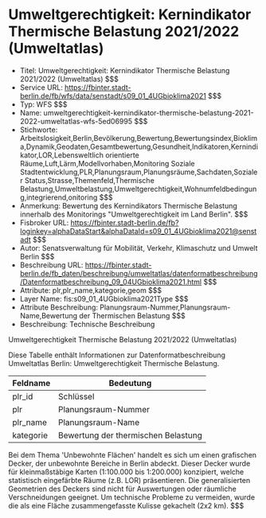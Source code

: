 # Umweltgerechtigkeit: Kernindikator Thermische Belastung 2021/2022 (Umweltatlas)
- Titel: Umweltgerechtigkeit: Kernindikator Thermische Belastung 2021/2022 (Umweltatlas) $$$
- Service URL: https://fbinter.stadt-berlin.de/fb/wfs/data/senstadt/s09_01_4UGbioklima2021 $$$
- Typ: WFS $$$
- Name: umweltgerechtigkeit-kernindikator-thermische-belastung-2021-2022-umweltatlas-wfs-5ed06995 $$$
- Stichworte: Arbeitslosigkeit,Berlin,Bevölkerung,Bewertung,Bewertungsindex,Bioklima,Dynamik,Geodaten,Gesamtbewertung,Gesundheit,Indikatoren,Kernindikator,LOR,Lebensweltlich orientierte Räume,Luft,Lärm,Modellvorhaben,Monitoring Soziale Stadtentwicklung,PLR,Planungsraum,Planungsräume,Sachdaten,Sozialer Status,Strasse,Themenfeld,Thermische Belastung,Umweltbelastung,Umweltgerechtigkeit,Wohnumfeldbedingung,integrierend,onitoring $$$
- Anmerkung: Bewertung des Kernindikators Thermische Belastung innerhalb des Monitorings "Umweltgerechtigkeit im Land Berlin". $$$
- Fisbroker URL: https://fbinter.stadt-berlin.de/fb?loginkey=alphaDataStart&alphaDataId=s09_01_4UGbioklima2021@senstadt $$$
- Autor: Senatsverwaltung für Mobilität, Verkehr, Klimaschutz und Umwelt Berlin $$$
- Beschreibung URL: https://fbinter.stadt-berlin.de/fb_daten/beschreibung/umweltatlas/datenformatbeschreibung/Datenformatbeschreibung_09_04UGbioklima2021.html $$$
- Attribute: plr,plr_name,kategorie,geom $$$
- Layer Name: fis:s09_01_4UGbioklima2021Type $$$
- Attribute Beschreibung: Planungsraum-Nummer,Planungsraum-Name,Bewertung der Thermischen Belastung $$$
- Beschreibung: Technische Beschreibung 

Umweltgerechtigkeit Thermische Belastung 2021/2022 (Umweltatlas)

Diese Tabelle enthält Informationen zur Datenformatbeschreibung Umweltatlas Berlin: Umweltgerechtigkeit Thermische Belastung.

| Feldname  | Bedeutung                           |
| --------- | ----------------------------------- |
| plr\_id   | Schlüssel                           |
| plr       | Planungsraum-Nummer                 |
| plr\_name | Planungsraum-Name                   |
| kategorie | Bewertung der thermischen Belastung |

Bei dem Thema 'Unbewohnte Flächen' handelt es sich um einen grafischen Decker, der unbewohnte Bereiche in Berlin abdeckt. Dieser Decker wurde für kleinmaßstäbige Karten (1:100.000 bis 1:200.000) konzipiert, welche statistisch eingefärbte Räume (z.B. LOR) präsentieren. Die generalisierten Geometrien des Deckers sind nicht für Auswertungen oder räumliche Verschneidungen geeignet. Um technische Probleme zu vermeiden, wurde die als eine Fläche zusammengefasste Kulisse gekachelt (2x2 km). $$$
